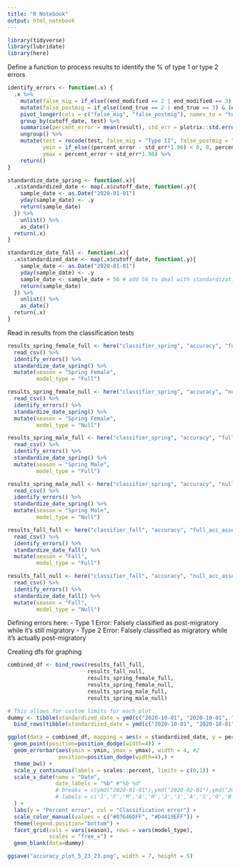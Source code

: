 ```yaml
---
title: "R Notebook"
output: html_notebook
---
```


```r
library(tidyverse)
library(lubridate)
library(here)
```

Define a function to process results to identify the % of type 1 or type 2 errors
```r
identify_errors <- function(.x) {
  .x %>% 
    mutate(false_mig = if_else((end_modified == 2 | end_modified == 3) & (end_true == 4 | end_true == 5), 1, 0)) %>% 
    mutate(false_postmig = if_else((end_true == 2 | end_true == 3) & (end_modified == 4 | end_modified == 5), 1, 0)) %>% 
    pivot_longer(cols = c("false_mig", "false_postmig"), names_to = "test", values_to = "result") %>% 
    group_by(cutoff_date, test) %>% 
    summarise(percent_error = mean(result), std_err = plotrix::std.error(result)) %>% 
    ungroup() %>% 
    mutate(test = recode(test, false_mig = "Type II", false_postmig = "Type I"),
           ymin = if_else((percent_error - std_err*1.96) < 0, 0, percent_error - std_err*1.96),
           ymax = percent_error + std_err*1.96) %>% 
    return()
}

standardize_date_spring <- function(.x){
  .x$standardized_date <- map(.x$cutoff_date, function(.y){
    sample_date <- as.Date("2020-01-01")
    yday(sample_date) <- .y
    return(sample_date)
  }) %>% 
    unlist() %>% 
    as_date()
  return(.x)
}

standardize_date_fall <- function(.x){ 
  .x$standardized_date <- map(.x$cutoff_date, function(.y){
    sample_date <- as.Date("2020-01-01")
    yday(sample_date) <- .y
    sample_date <- sample_date + 56 # add 56 to deal with standardization in prep_data (days_subtract)
    return(sample_date)
  }) %>% 
    unlist() %>% 
    as_date()
  return(.x)
}
```

Read in results from the classification tests
```r
results_spring_female_full <- here("classifier_spring", "accuracy", "full_female", "accuracy_results_female_full.csv") %>% 
  read_csv() %>% 
  identify_errors() %>% 
  standardize_date_spring() %>% 
  mutate(season = "Spring Female",
         model_type = "Full")

results_spring_female_null <- here("classifier_spring", "accuracy", "null_female", "accuracy_results_female_null.csv") %>% 
  read_csv() %>% 
  identify_errors() %>% 
  standardize_date_spring() %>% 
  mutate(season = "Spring Female",
         model_type = "Null")

results_spring_male_full <- here("classifier_spring", "accuracy", "full_male", "accuracy_results_male_full.csv") %>% 
  read_csv() %>% 
  identify_errors() %>% 
  standardize_date_spring() %>% 
  mutate(season = "Spring Male",
         model_type = "Full")

results_spring_male_null <- here("classifier_spring", "accuracy", "null_male", "accuracy_results_male_null.csv") %>% 
  read_csv() %>% 
  identify_errors() %>% 
  standardize_date_spring() %>% 
  mutate(season = "Spring Male",
         model_type = "Null")

results_fall_full <- here("classifier_fall", "accuracy", "full_acc_assessment", "accuracy_results_fall_full.csv") %>% 
  read_csv() %>% 
  identify_errors() %>% 
  standardize_date_fall() %>% 
  mutate(season = "Fall",
         model_type = "Full")

results_fall_null <- here("classifier_fall", "accuracy", "null_acc_assessment", "accuracy_results_fall_null.csv") %>% 
  read_csv() %>% 
  identify_errors() %>% 
  standardize_date_fall() %>% 
  mutate(season = "Fall",
         model_type = "Null")
```

Defining errors here:
- Type 1 Error: Falsely classified as post-migratory while it's still migratory
- Type 2 Error: Falsely classified as migratory while it's actually post-migratory

Creating dfs for graphing
```r
combined_df <- bind_rows(results_fall_full, 
                         results_fall_null, 
                         results_spring_female_full, 
                         results_spring_female_null, 
                         results_spring_male_full, 
                         results_spring_male_null)

# This allows for custom limits for each plot
dummy <- tibble(standardized_date = ymd(c("2020-10-01", "2020-10-01", "2020-03-01", "2020-03-01", "2020-03-01", "2020-03-01", "2021-03-01", "2021-03-01", "2020-07-01", "2020-07-01", "2020-07-01", "2020-07-01")), percent_error = 0, season = c("Fall", "Fall", "Spring Male", "Spring Male", "Spring Female", "Spring Female", "Fall", "Fall", "Spring Male", "Spring Male", "Spring Female", "Spring Female"), model_type = c("Full", "Null", "Full", "Null", "Full", "Null", "Full", "Null", "Full", "Null", "Full", "Null"), test = "Type I") %>% 
  bind_rows(tibble(standardized_date = ymd(c("2020-10-01", "2020-10-01", "2020-03-01", "2020-03-01", "2020-03-01", "2020-03-01", "2021-03-01", "2021-03-01", "2020-07-01", "2020-07-01", "2020-07-01", "2020-07-01")), percent_error = 0, season = c("Fall", "Fall", "Spring Male", "Spring Male", "Spring Female", "Spring Female", "Fall", "Fall", "Spring Male", "Spring Male", "Spring Female", "Spring Female"), model_type = c("Full", "Null", "Full", "Null", "Full", "Null", "Full", "Null", "Full", "Null", "Full", "Null"), test = "Type II"))
```

```r
ggplot(data = combined_df, mapping = aes(x = standardized_date, y = percent_error, col = test)) +
  geom_point(position=position_dodge(width=4)) +
  geom_errorbar(aes(ymin = ymin, ymax = ymax), width = 4, #2
                position=position_dodge(width=4),) +
  theme_bw() +
  scale_y_continuous(labels = scales::percent, limits = c(0,1)) +
  scale_x_date(name = "Date",
               date_labels = "%b" #"%b %d"
               # breaks = c(ymd("2020-01-01"),ymd("2020-02-01"),ymd("2020-03-01"),ymd("2020-04-01"),ymd("2020-05-01"),ymd("2020-06-01"),ymd("2020-07-01"),ymd("2020-08-01"),ymd("2020-09-01"), ymd("2020-10-01"), ymd("2020-11-01"), ymd("2020-12-01"), ymd("2021-1-01"), ymd("2021-2-01"), ymd("2021-3-01"), ymd("2021-4-01")),
               # labels = c('J','F','M','A','M','J','J','A','S','O','N','D', 'J', 'F', 'M', 'A')
  ) +
  labs(y = "Percent error", col = "Classification error") +
  scale_color_manual(values = c("#07646DFF", "#D4419EFF")) +
  theme(legend.position="bottom") +
  facet_grid(cols = vars(season), rows = vars(model_type),
             scales = "free_x") +
  geom_blank(data=dummy)

ggsave("accuracy_plot_5_23_23.png", width = 7, height = 5)
```

